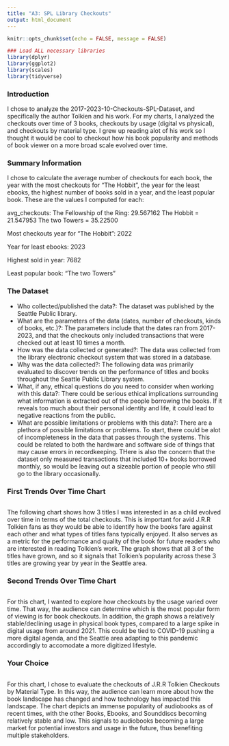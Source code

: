 ---
title: "A3: SPL Library Checkouts"
output: html_document
---
```{r setup, include=FALSE}
knitr::opts_chunk$set(echo = FALSE, message = FALSE)

### Load ALL necessary libraries
library(dplyr)
library(ggplot2)
library(scales)
library(tidyverse)
```

  
### Introduction
I chose to analyze the 2017-2023-10-Checkouts-SPL-Dataset, and specifically the author Tolkien and his work. For my charts, I analyzed the checkouts over time of 3 books, checkouts by usage (digital vs physical), and checkouts by material type. I grew up reading alot of his work so I thought it would be cool to checkout how his book popularity and methods of book viewer on a more broad scale evolved over time.


### Summary Information

I chose to calculate the average number of checkouts for each book, the year with the most checkouts for "The Hobbit", the year for the least ebooks, the highest number of books sold in a year, and the least popular book. These are the values I computed for each:

avg_checkouts: 
  The Fellowship of the Ring: 29.567162
  The Hobbit = 21.547953
  The two Towers = 35.22500
  
Most checkouts year for "The Hobbit": 2022

Year for least ebooks: 2023

Highest sold in year: 7682

Least popular book: "The two Towers"


### The Dataset

- Who collected/published the data?: The dataset was published by the Seattle Public library.
- What are the parameters of the data (dates, number of checkouts, kinds of books, etc.)?: The parameters include that the dates ran from 2017-2023, and that the checkouts only included transactions that were checked out at least 10 times a month. 
- How was the data collected or generated?: The data was collected from the library electronic checkout system that was stored in a database. 
- Why was the data collected?: The following data was primarily evaluated to discover trends on the performance of titles and books throughout the Seattle Public Library system. 
- What, if any, ethical questions do you need to consider when working with this data?: There could be serious ethical implications surrounding what information is extracted out of the people borrowing the books. If it reveals too much about their personal identity and life, it could lead to negative reactions from the public. 
- What are possible limitations or problems with this data?: There are a plethora of possible limitations or problems. To start, there could be alot of incompleteness in the data that passes through the systems. This could be related to both the hardware and software side of things that may cause errors in recordkeeping. THere is also the concern that the dataset only measured transactions that included 10+ books borrowed monthly, so would be leaving out a sizeable portion of people who still go to the library occasionally.



### First Trends Over Time Chart


```{r, echo = FALSE, warning = FALSE, code = readLines("chart1_example.R")}
```


The following chart shows how 3 titles I was interested in as a child evolved over time in terms of the total checkouts. This is important for avid J.R.R Tolkien fans as they would be able to identify how the books fare against each other and what types of titles fans typically enjoyed. It also serves as a metric for the performance and quality of the book for future readers who are interested in reading Tolkien's work. The graph shows that all 3 of the titles have grown, and so it signals that Tolkien's popularity across these 3 titles are growing year by year in the Seattle area. 

### Second Trends Over Time Chart
```{r, echo = FALSE, code = readLines("chart2_example.R")}

```


For this chart, I wanted to explore how checkouts by the usage varied over time. That way, the audience can determine which is the most popular form of viewing is for book checkouts. In addition, the graph shows a relatively stable/declining usage in physical book types, compared to a large spike in digital usage from around 2021. This could be tied to COVID-19 pushing a more digital agenda, and the Seattle area adapting to this pandemic accordingly to accomodate a more digitized lifestyle. 


### Your Choice

```{r, echo = FALSE, code = readLines("chart3_example.R")}

```



For this chart, I chose to evaluate the checkouts of J.R.R Tolkien Checkouts by Material Type. In this way, the audience can learn more about how the book landscape has changed and how technology has impacted this landscape. The chart depicts an immense popularity of audiobooks as of recent times, with the other Books, Ebooks, and Sounddiscs becoming relatively stable and low. This signals to audiobooks becoming a large market for potential investors and usage in the future, thus benefiting multiple stakeholders. 